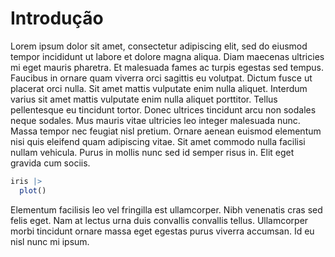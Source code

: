 # Introdução {.introducao}

Lorem ipsum dolor sit amet, consectetur adipiscing elit, sed do eiusmod tempor incididunt ut labore et dolore magna aliqua. Diam maecenas ultricies mi eget mauris pharetra. Et malesuada fames ac turpis egestas sed tempus. Faucibus in ornare quam viverra orci sagittis eu volutpat. Dictum fusce ut placerat orci nulla. Sit amet mattis vulputate enim nulla aliquet. Interdum varius sit amet mattis vulputate enim nulla aliquet porttitor. Tellus pellentesque eu tincidunt tortor. Donec ultrices tincidunt arcu non sodales neque sodales. Mus mauris vitae ultricies leo integer malesuada nunc. Massa tempor nec feugiat nisl pretium. Ornare aenean euismod elementum nisi quis eleifend quam adipiscing vitae. Sit amet commodo nulla facilisi nullam vehicula. Purus in mollis nunc sed id semper risus in. Elit eget gravida cum sociis.

```r
iris |> 
  plot()
```


Elementum facilisis leo vel fringilla est ullamcorper. Nibh venenatis cras sed felis eget. Nam at lectus urna duis convallis convallis tellus. Ullamcorper morbi tincidunt ornare massa eget egestas purus viverra accumsan. Id eu nisl nunc mi ipsum.